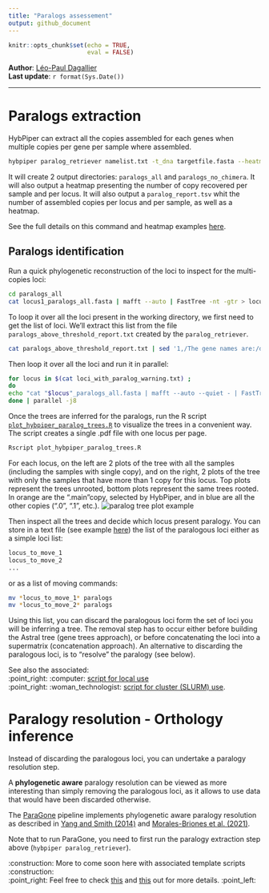 ```yaml
---
title: "Paralogs assessement"
output: github_document
---
```


```r
knitr::opts_chunk$set(echo = TRUE,
                      eval = FALSE)
```

**Author**: [Léo-Paul Dagallier](https://github.com/LPDagallier)    
**Last update**: `r format(Sys.Date())`

***


# Paralogs extraction
HybPiper can extract all the copies assembled for each genes when multiple copies per gene per sample where assembled.
```bash
hybpiper paralog_retriever namelist.txt -t_dna targetfile.fasta --heatmap_filetype pdf --heatmap_dpi 300
```

It will create 2 output directories: `paralogs_all` and `paralogs_no_chimera`. It will also output a heatmap presenting the number of copy recovered per sample and per locus. It will also output a `paralog_report.tsv` whit the number of assembled copies per locus and per sample, as well as a heatmap.

See the full details on this command and heatmap examples [here](https://github.com/mossmatters/HybPiper/wiki/Paralogs).

## Paralogs identification
Run a quick phylogenetic reconstruction of the loci to inspect for the multi-copies loci:
```bash
cd paralogs_all
cat locus1_paralogs_all.fasta | mafft --auto | FastTree -nt -gtr > locus1_paralogs_all.tre
```

To loop it over all the loci present in the working directory, we first need to get the list of loci. We'll extract this list from the file `paralogs_above_threshold_report.txt` created by the `paralog_retriever`.
```bash
cat paralogs_above_threshold_report.txt | sed '1,/The gene names are:/d' > paralogs_all/loci_with_paralog_warning.txt
```

Then loop it over all the loci and run it in parallel:
```bash
for locus in $(cat loci_with_paralog_warning.txt) ;
do
echo "cat "$locus"_paralogs_all.fasta | mafft --auto --quiet - | FastTree -nt -gtr > "$locus"_paralogs_all.tre"
done | parallel -j8
```


Once the trees are inferred for the paralogs, run the R script [`plot_hybpiper_paralog_trees.R`](PHYLOGENY_RECONSTRUCTION/R/plot_hybpiper_paralog_trees.R) to visualize the trees in a convenient way. The script creates a single .pdf file with one locus per page.
```bash
Rscript plot_hybpiper_paralog_trees.R
```

For each locus, on the left are 2 plots of the tree with all the samples (including the samples with single copy), and on the right, 2 plots of the tree with only the samples that have more than 1 copy for this locus. Top plots represent the trees unrooted, bottom plots represent the same trees rooted. In orange are the ".main"copy, selected by HybPiper, and in blue are all the other copies (".0", ".1", etc.).
![paralog tree plot example](figures/paralog_tree_plot_example.PNG)


Then inspect all the trees and decide which locus present paralogy. You can store in a text file (see example [here](PHYLOGENY_RECONSTRUCTION/DATA/example_analysis_01/move_paralogs.txt)) the list of the paralogous loci either as a simple loci list:
```bash
locus_to_move_1
locus_to_move_2
...
```

or as a list of moving commands:
```bash
mv *locus_to_move_1* paralogs
mv *locus_to_move_2* paralogs
```

Using this list, you can discard the paralogous loci form the set of loci you will be inferring a tree. The removal step has to occur either before building the Astral tree (gene trees approach), or before concatenating the loci into a supermatrix (concatenation approach).
An alternative to discarding the paralogous loci, is to "resolve" the paralogy (see below).


See also the associated:  
:point_right: :computer: [script for local use](PHYLOGENY_RECONSTRUCTION/SCRIPTS_local/hybpiper2_paralogs.sh)  
:point_right: :woman_technologist: [script for cluster (SLURM) use](PHYLOGENY_RECONSTRUCTION/SCRIPTS_cluster/hybpiper2_paralogs_TEMPLATE.sh). 

# Paralogy resolution - Orthology inference
Instead of discarding the paralogous loci, you can undertake a paralogy resolution step.

A **phylogenetic aware** paralogy resolution can be viewed as more interesting than simply removing the paralogous loci, as it allows to use data that would have been discarded otherwise.

The [ParaGone](https://github.com/chrisjackson-pellicle/ParaGone) pipeline implements phylogenetic aware paralogy resolution as described in [Yang and Smith (2014)](https://doi.org/10.1093/molbev/msu245) and [Morales-Briones et al. (2021)](https://doi.org/10.1093/sysbio/syab032).

Note that to run ParaGone, you need to first run the paralogy extraction step above (`hybpiper paralog_retriever`).

:construction: More to come soon here with associated template scripts :construction:  
:point_right: Feel free to check [this](https://github.com/chrisjackson-pellicle/ParaGone/wiki) and [this](https://github.com/chrisjackson-pellicle/ParaGone/wiki/Tutorial) out for more details. :point_left: 



